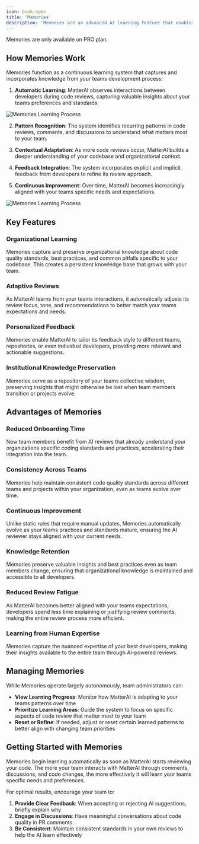 ```yaml
---
icon: book-open
title: 'Memories'
description: 'Memories are an advanced AI learning feature that enables MatterAI to automatically adapt and improve its code review capabilities based on your teams interactions and feedback. Unlike static rulesets, Memories dynamically evolve over time, learning from pull request comments, discussions, and code patterns specific to your organization.'
---
```


<Note>
Memories are only available on PRO plan.
</Note>

## How Memories Work

Memories function as a continuous learning system that captures and incorporates knowledge from your teams development process:

1. **Automatic Learning**: MatterAI observes interactions between developers during code reviews, capturing valuable insights about your teams preferences and standards.

<Frame>
<img src="/images/features/github-chat.png" alt="Memories Learning Process" />
</Frame>


2. **Pattern Recognition**: The system identifies recurring patterns in code reviews, comments, and discussions to understand what matters most to your team.

3. **Contextual Adaptation**: As more code reviews occur, MatterAI builds a deeper understanding of your codebase and organizational context.

4. **Feedback Integration**: The system incorporates explicit and implicit feedback from developers to refine its review approach.

5. **Continuous Improvement**: Over time, MatterAI becomes increasingly aligned with your teams specific needs and expectations.

<Frame>
<img src="/images/features/memories.png" alt="Memories Learning Process" />
</Frame>

## Key Features

### Organizational Learning

Memories capture and preserve organizational knowledge about code quality standards, best practices, and common pitfalls specific to your codebase. This creates a persistent knowledge base that grows with your team.

### Adaptive Reviews

As MatterAI learns from your teams interactions, it automatically adjusts its review focus, tone, and recommendations to better match your teams expectations and needs.

### Personalized Feedback

Memories enable MatterAI to tailor its feedback style to different teams, repositories, or even individual developers, providing more relevant and actionable suggestions.

### Institutional Knowledge Preservation

Memories serve as a repository of your teams collective wisdom, preserving insights that might otherwise be lost when team members transition or projects evolve.

## Advantages of Memories

### Reduced Onboarding Time

New team members benefit from AI reviews that already understand your organizations specific coding standards and practices, accelerating their integration into the team.

### Consistency Across Teams

Memories help maintain consistent code quality standards across different teams and projects within your organization, even as teams evolve over time.

### Continuous Improvement

Unlike static rules that require manual updates, Memories automatically evolve as your teams practices and standards mature, ensuring the AI reviewer stays aligned with your current needs.

### Knowledge Retention

Memories preserve valuable insights and best practices even as team members change, ensuring that organizational knowledge is maintained and accessible to all developers.

### Reduced Review Fatigue

As MatterAI becomes better aligned with your teams expectations, developers spend less time explaining or justifying review comments, making the entire review process more efficient.

### Learning from Human Expertise

Memories capture the nuanced expertise of your best developers, making their insights available to the entire team through AI-powered reviews.

## Managing Memories

While Memories operate largely autonomously, team administrators can:

- **View Learning Progress**: Monitor how MatterAI is adapting to your teams patterns over time
- **Prioritize Learning Areas**: Guide the system to focus on specific aspects of code review that matter most to your team
- **Reset or Refine**: If needed, adjust or reset certain learned patterns to better align with changing team priorities

## Getting Started with Memories

Memories begin learning automatically as soon as MatterAI starts reviewing your code. The more your team interacts with MatterAI through comments, discussions, and code changes, the more effectively it will learn your teams specific needs and preferences.

For optimal results, encourage your team to:

1. **Provide Clear Feedback**: When accepting or rejecting AI suggestions, briefly explain why
2. **Engage in Discussions**: Have meaningful conversations about code quality in PR comments
3. **Be Consistent**: Maintain consistent standards in your own reviews to help the AI learn effectively